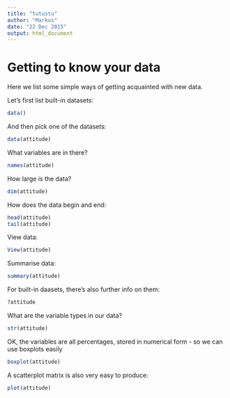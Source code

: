 ```yaml
---
title: "tutustu"
author: "Markus"
date: "22 Dec 2015"
output: html_document
---
```


Getting to know your data
============================

Here we list some simple ways of getting acquainted with new data.

Let's first list built-in datasets:

```r
data()
```

And then pick one of the datasets:
```r
data(attitude)
```

What variables are in there?

```r
names(attitude)
```

How large is the data?
```r
dim(attitude)
```
How does the data begin and end:
```r
head(attitude)
tail(attitude)
```
View data:
```r
View(attitude)
```

Summarise data:

```r
summary(attitude)
```

For built-in daasets, there's also further info on them:

```r
?attitude
```

What are the variable types in our data?
```r
str(attitude)
```

OK, the variables are all percentages, stored in numerical form - so we can use boxplots easily

```r
boxplot(attitude)
```

A scatterplot matrix is also very easy to produce:
```r
plot(attitude)
```


